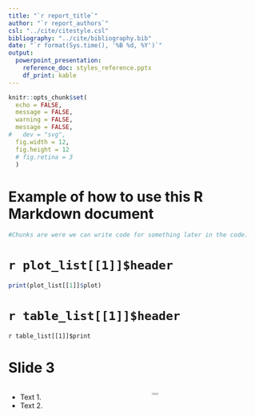 ```yaml
---
title: "`r report_title`"
author: "`r report_authors`"
csl: "../cite/citestyle.csl"
bibliography: "../cite/bibliography.bib"
date: "`r format(Sys.time(), '%B %d, %Y')`"
output: 
  powerpoint_presentation:
    reference_doc: styles_reference.pptx
    df_print: kable
---
```


```r
knitr::opts_chunk$set(
  echo = FALSE,
  message = FALSE,
  warning = FALSE,
  message = FALSE,
#   dev = "svg",
  fig.width = 12,
  fig.height = 12
  # fig.retina = 3
  )
```

# Example of how to use this R Markdown document

```r
#Chunks are were we can write code for something later in the code. 


```



# `r plot_list[[1]]$header `

```r
print(plot_list[[1]]$plot)
```

# `r table_list[[1]]$header `

`r table_list[[1]]$print `


# Slide 3

:::::: {.columns}
::: {.column}
 - Text 1.
 - Text 2. 
:::

::: {.column}
![](../img/DeptOfCommerce.jpg){width=25%}
:::
::::::

